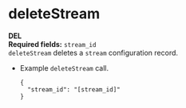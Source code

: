 # deleteStream
**DEL**  
**Required fields:** `stream_id`  
`deleteStream` deletes a `stream` configuration record.
  * Example `deleteStream` call.  
    ```
    {
      "stream_id": "[stream_id]"
    }
    ```
